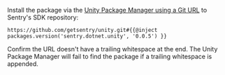 Install the package via the [Unity Package Manager using a Git URL](https://docs.unity3d.com/Manual/upm-ui-giturl.html) to Sentry's SDK repository:

```
https://github.com/getsentry/unity.git#{{@inject packages.version('sentry.dotnet.unity', '0.0.5') }}
```

<Alert>

Confirm the URL doesn't have a trailing whitespace at the end. The Unity Package Manager will fail to find the package if a trailing whitespace is appended.

</Alert>
